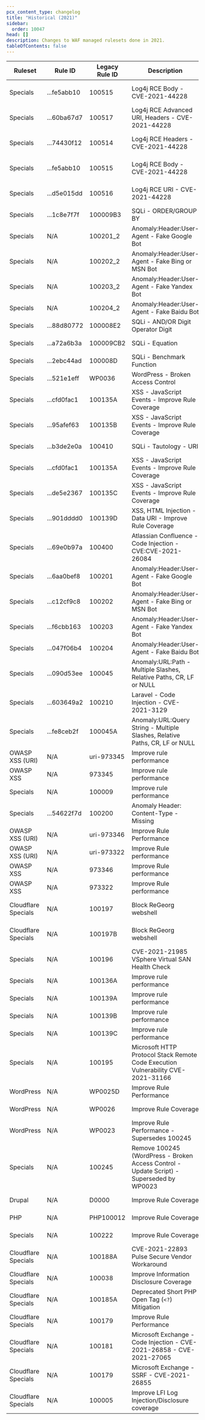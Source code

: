 ```yaml
---
pcx_content_type: changelog
title: "Historical (2021)"
sidebar:
  order: 10047
head: []
description: Changes to WAF managed rulesets done in 2021.
tableOfContents: false
---
```


<table style="width: 100%">
	<thead>
		<tr>
			<th>Ruleset</th>
			<th>Rule ID</th>
			<th>Legacy Rule ID</th>
			<th>Description</th>
			<th>Change Date</th>
			<th>Old Action</th>
			<th>New Action</th>
		</tr>
	</thead>
	<tbody>
		<tr>
			<td>Specials</td>
			<td>...fe5abb10</td>
			<td>100515</td>
			<td>Log4j RCE Body - CVE-2021-44228</td>
			<td>Emergency, 2021-12-16</td>
			<td>Block</td>
			<td>Block</td>
		</tr>
		<tr>
			<td>Specials</td>
			<td>...60ba67d7</td>
			<td>100517</td>
			<td>Log4j RCE Advanced URI, Headers - CVE-2021-44228</td>
			<td>Emergency, 2021-12-14</td>
			<td>N/A</td>
			<td>Disabled</td>
		</tr>
		<tr>
			<td>Specials</td>
			<td>...74430f12</td>
			<td>100514</td>
			<td>Log4j RCE Headers - CVE-2021-44228</td>
			<td>Emergency, 2021-12-10</td>
			<td>N/A</td>
			<td>Block</td>
		</tr>
		<tr>
			<td>Specials</td>
			<td>...fe5abb10</td>
			<td>100515</td>
			<td>Log4j RCE Body - CVE-2021-44228</td>
			<td>Emergency, 2021-12-10</td>
			<td>N/A</td>
			<td>Block</td>
		</tr>
		<tr>
			<td>Specials</td>
			<td>...d5e015dd</td>
			<td>100516</td>
			<td>Log4j RCE URI - CVE-2021-44228</td>
			<td>Emergency, 2021-12-10</td>
			<td>N/A</td>
			<td>Block</td>
		</tr>
		<tr>
			<td>Specials</td>
			<td>...1c8e7f7f</td>
			<td>100009B3</td>
			<td>SQLi - ORDER/GROUP BY</td>
			<td>2021-11-01</td>
			<td>N/A</td>
			<td>Disabled</td>
		</tr>
		<tr>
			<td>Specials</td>
			<td>N/A</td>
			<td>100201_2</td>
			<td>Anomaly:Header:User-Agent - Fake Google Bot</td>
			<td>2021-11-01</td>
			<td>N/A</td>
			<td>Block</td>
		</tr>
		<tr>
			<td>Specials</td>
			<td>N/A</td>
			<td>100202_2</td>
			<td>Anomaly:Header:User-Agent - Fake Bing or MSN Bot</td>
			<td>2021-11-01</td>
			<td>N/A</td>
			<td>Block</td>
		</tr>
		<tr>
			<td>Specials</td>
			<td>N/A</td>
			<td>100203_2</td>
			<td>Anomaly:Header:User-Agent - Fake Yandex Bot</td>
			<td>2021-11-01</td>
			<td>N/A</td>
			<td>Block</td>
		</tr>
		<tr>
			<td>Specials</td>
			<td>N/A</td>
			<td>100204_2</td>
			<td>Anomaly:Header:User-Agent - Fake Baidu Bot</td>
			<td>2021-11-01</td>
			<td>N/A</td>
			<td>Block</td>
		</tr>
		<tr>
			<td>Specials</td>
			<td>...88d80772</td>
			<td>100008E2</td>
			<td>SQLi - AND/OR Digit Operator Digit</td>
			<td>2021-10-25</td>
			<td>N/A</td>
			<td>Block</td>
		</tr>
		<tr>
			<td>Specials</td>
			<td>...a72a6b3a</td>
			<td>100009CB2</td>
			<td>SQLi - Equation</td>
			<td>2021-10-25</td>
			<td>N/A</td>
			<td>Block</td>
		</tr>
		<tr>
			<td>Specials</td>
			<td>...2ebc44ad</td>
			<td>100008D</td>
			<td>SQLi - Benchmark Function</td>
			<td>2021-10-25</td>
			<td>N/A</td>
			<td>Block</td>
		</tr>
		<tr>
			<td>Specials</td>
			<td>...521e1eff</td>
			<td>WP0036</td>
			<td>WordPress - Broken Access Control</td>
			<td>2021-10-19</td>
			<td>N/A</td>
			<td>Block</td>
		</tr>
		<tr>
			<td>Specials</td>
			<td>...cfd0fac1</td>
			<td>100135A</td>
			<td>XSS - JavaScript Events - Improve Rule Coverage</td>
			<td>2021-10-04</td>
			<td>Block</td>
			<td>Block</td>
		</tr>
		<tr>
			<td>Specials</td>
			<td>...95afef63</td>
			<td>100135B</td>
			<td>XSS - JavaScript Events - Improve Rule Coverage</td>
			<td>2021-10-04</td>
			<td>Block</td>
			<td>Block</td>
		</tr>
		<tr>
			<td>Specials</td>
			<td>...b3de2e0a</td>
			<td>100410</td>
			<td>SQLi - Tautology - URI</td>
			<td>2021-10-04</td>
			<td>N/A</td>
			<td>Block</td>
		</tr>
		<tr>
			<td>Specials</td>
			<td>...cfd0fac1</td>
			<td>100135A</td>
			<td>XSS - JavaScript Events - Improve Rule Coverage</td>
			<td>2021-09-06</td>
			<td>Block</td>
			<td>Block</td>
		</tr>
		<tr>
			<td>Specials</td>
			<td>...de5e2367</td>
			<td>100135C</td>
			<td>XSS - JavaScript Events - Improve Rule Coverage</td>
			<td>2021-09-06</td>
			<td>Block</td>
			<td>Block</td>
		</tr>
		<tr>
			<td>Specials</td>
			<td>...901dddd0</td>
			<td>100139D</td>
			<td>XSS, HTML Injection - Data URI - Improve Rule Coverage</td>
			<td>2021-09-06</td>
			<td>Block</td>
			<td>Block</td>
		</tr>
		<tr>
			<td>Specials</td>
			<td>...69e0b97a</td>
			<td>100400</td>
			<td>Atlassian Confluence - Code Injection - CVE:CVE-2021-26084</td>
			<td>Emergency, 2021-09-01</td>
			<td>N/A</td>
			<td>Block</td>
		</tr>
		<tr>
			<td>Specials</td>
			<td>...6aa0bef8</td>
			<td>100201</td>
			<td>Anomaly:Header:User-Agent - Fake Google Bot</td>
			<td>2021-08-31</td>
			<td>Block</td>
			<td>Block</td>
		</tr>
		<tr>
			<td>Specials</td>
			<td>...c12cf9c8</td>
			<td>100202</td>
			<td>Anomaly:Header:User-Agent - Fake Bing or MSN Bot</td>
			<td>2021-08-31</td>
			<td>Block</td>
			<td>Block</td>
		</tr>
		<tr>
			<td>Specials</td>
			<td>...f6cbb163</td>
			<td>100203</td>
			<td>Anomaly:Header:User-Agent - Fake Yandex Bot</td>
			<td>2021-08-31</td>
			<td>Block</td>
			<td>Block</td>
		</tr>
		<tr>
			<td>Specials</td>
			<td>...047f06b4</td>
			<td>100204</td>
			<td>Anomaly:Header:User-Agent - Fake Baidu Bot</td>
			<td>2021-08-31</td>
			<td>Block</td>
			<td>Block</td>
		</tr>
		<tr>
			<td>Specials</td>
			<td>...090d53ee</td>
			<td>100045</td>
			<td>
				Anomaly:URL:Path - Multiple Slashes, Relative Paths, CR, LF or NULL
			</td>
			<td>2021-08-23</td>
			<td>Disabled</td>
			<td>Disabled</td>
		</tr>
		<tr>
			<td>Specials</td>
			<td>...603649a2</td>
			<td>100210</td>
			<td>Laravel - Code Injection - CVE-2021-3129</td>
			<td>2021-08-16</td>
			<td>N/A</td>
			<td>Block</td>
		</tr>
		<tr>
			<td>Specials</td>
			<td>...fe8ceb2f</td>
			<td>100045A</td>
			<td>
				Anomaly:URL:Query String - Multiple Slashes, Relative Paths, CR, LF or
				NULL
			</td>
			<td>2021-08-16</td>
			<td>N/A</td>
			<td>Disabled</td>
		</tr>
		<tr>
			<td>OWASP XSS (URI)</td>
			<td>N/A</td>
			<td>uri-973345</td>
			<td>Improve rule performance</td>
			<td>2021-07-26</td>
			<td>Scoring Based</td>
			<td>Scoring Based</td>
		</tr>
		<tr>
			<td>OWASP XSS</td>
			<td>N/A</td>
			<td>973345</td>
			<td>Improve rule performance</td>
			<td>2021-07-26</td>
			<td>Scoring Based</td>
			<td>Scoring Based</td>
		</tr>
		<tr>
			<td>Specials</td>
			<td>N/A</td>
			<td>100009</td>
			<td>Improve rule performance</td>
			<td>2021-07-26</td>
			<td>Block</td>
			<td>Block</td>
		</tr>
		<tr>
			<td>Specials</td>
			<td>...54622f7d</td>
			<td>100200</td>
			<td>Anomaly Header: Content-Type - Missing</td>
			<td>2021-07-26</td>
			<td>N/A</td>
			<td>Disabled</td>
		</tr>
		<tr>
			<td>OWASP XSS (URI)</td>
			<td>N/A</td>
			<td>uri-973346</td>
			<td>Improve Rule Performance</td>
			<td>2021-07-19</td>
			<td>Scoring Based</td>
			<td>Scoring Based</td>
		</tr>
		<tr>
			<td>OWASP XSS (URI)</td>
			<td>N/A</td>
			<td>uri-973322</td>
			<td>Improve Rule performance</td>
			<td>2021-07-19</td>
			<td>Scoring Based</td>
			<td>Scoring Based</td>
		</tr>
		<tr>
			<td>OWASP XSS</td>
			<td>N/A</td>
			<td>973346</td>
			<td>Improve Rule performance</td>
			<td>2021-07-19</td>
			<td>Scoring Based</td>
			<td>Scoring Based</td>
		</tr>
		<tr>
			<td>OWASP XSS</td>
			<td>N/A</td>
			<td>973322</td>
			<td>Improve Rule performance</td>
			<td>2021-07-19</td>
			<td>Scoring Based</td>
			<td>Scoring Based</td>
		</tr>
		<tr>
			<td>Cloudflare Specials</td>
			<td>N/A</td>
			<td>100197</td>
			<td>Block ReGeorg webshell</td>
			<td>Emergency, 2021-07-01</td>
			<td>N/A</td>
			<td>Block</td>
		</tr>
		<tr>
			<td>Cloudflare Specials</td>
			<td>N/A</td>
			<td>100197B</td>
			<td>Block ReGeorg webshell</td>
			<td>Emergency, 2021-07-01</td>
			<td>N/A</td>
			<td>Disabled</td>
		</tr>
		<tr>
			<td>Specials</td>
			<td>N/A</td>
			<td>100196</td>
			<td>CVE-2021-21985 VSphere Virtual SAN Health Check</td>
			<td>2021-06-21</td>
			<td>N/A</td>
			<td>Block</td>
		</tr>
		<tr>
			<td>Specials</td>
			<td>N/A</td>
			<td>100136A</td>
			<td>Improve rule performance</td>
			<td>2021-06-21</td>
			<td>Block</td>
			<td>Block</td>
		</tr>
		<tr>
			<td>Specials</td>
			<td>N/A</td>
			<td>100139A</td>
			<td>Improve rule performance</td>
			<td>2021-06-14</td>
			<td>Disabled</td>
			<td>Disabled</td>
		</tr>
		<tr>
			<td>Specials</td>
			<td>N/A</td>
			<td>100139B</td>
			<td>Improve rule performance</td>
			<td>2021-06-14</td>
			<td>Block</td>
			<td>Block</td>
		</tr>
		<tr>
			<td>Specials</td>
			<td>N/A</td>
			<td>100139C</td>
			<td>Improve rule performance</td>
			<td>2021-06-14</td>
			<td>Block</td>
			<td>Block</td>
		</tr>
		<tr>
			<td>Specials</td>
			<td>N/A</td>
			<td>100195</td>
			<td>
				Microsoft HTTP Protocol Stack Remote Code Execution Vulnerability
				CVE-2021-31166
			</td>
			<td>2021-06-07</td>
			<td>N/A</td>
			<td>Block</td>
		</tr>
		<tr>
			<td>WordPress</td>
			<td>N/A</td>
			<td>WP0025D</td>
			<td>Improve Rule Performance</td>
			<td>2021-06-01</td>
			<td>Block</td>
			<td>Block</td>
		</tr>
		<tr>
			<td>WordPress</td>
			<td>N/A</td>
			<td>WP0026</td>
			<td>Improve Rule Coverage</td>
			<td>2021-06-01</td>
			<td>Block</td>
			<td>Block</td>
		</tr>
		<tr>
			<td>WordPress</td>
			<td>N/A</td>
			<td>WP0023</td>
			<td>Improve Rule Performance - Supersedes 100245</td>
			<td>2021-06-01</td>
			<td>Block</td>
			<td>Block</td>
		</tr>
		<tr>
			<td>Specials</td>
			<td>N/A</td>
			<td>100245</td>
			<td>
				Remove 100245 (WordPress - Broken Access Control - Update Script) -
				Superseded by WP0023
			</td>
			<td>2021-06-01</td>
			<td>Block</td>
			<td>Disabled</td>
		</tr>
		<tr>
			<td>Drupal</td>
			<td>N/A</td>
			<td>D0000</td>
			<td>Improve Rule Coverage</td>
			<td>2021-06-01</td>
			<td>Block</td>
			<td>Block</td>
		</tr>
		<tr>
			<td>PHP</td>
			<td>N/A</td>
			<td>PHP100012</td>
			<td>Improve Rule Coverage</td>
			<td>2021-06-01</td>
			<td>Block</td>
			<td>Block</td>
		</tr>
		<tr>
			<td>Specials</td>
			<td>N/A</td>
			<td>100222</td>
			<td>Improve Rule Coverage</td>
			<td>2021-06-01</td>
			<td>Disabled</td>
			<td>Disabled</td>
		</tr>
		<tr>
			<td>Cloudflare Specials</td>
			<td>N/A</td>
			<td>100188A</td>
			<td>CVE-2021-22893 Pulse Secure Vendor Workaround</td>
			<td>Emergency, 2021-04-21</td>
			<td>N/A</td>
			<td>Block</td>
		</tr>
		<tr>
			<td>Cloudflare Specials</td>
			<td>N/A</td>
			<td>100038</td>
			<td>Improve Information Disclosure Coverage</td>
			<td>2021-04-19</td>
			<td>Block</td>
			<td>Block</td>
		</tr>
		<tr>
			<td>Cloudflare Specials</td>
			<td>N/A</td>
			<td>100185A</td>
			<td>
				Deprecated Short PHP Open Tag (<code>&lt;?</code>) Mitigation
			</td>
			<td>2021-03-22</td>
			<td>N/A</td>
			<td>Disable</td>
		</tr>
		<tr>
			<td>Cloudflare Specials</td>
			<td>N/A</td>
			<td>100179</td>
			<td>Improve Rule Performance</td>
			<td>2021-03-08</td>
			<td>Block</td>
			<td>Block</td>
		</tr>
		<tr>
			<td>Cloudflare Specials</td>
			<td>N/A</td>
			<td>100181</td>
			<td>
				Microsoft Exchange - Code Injection - CVE-2021-26858 - CVE-2021-27065
			</td>
			<td>Emergency, 2021-03-06</td>
			<td>N/A</td>
			<td>Block</td>
		</tr>
		<tr>
			<td>Cloudflare Specials</td>
			<td>N/A</td>
			<td>100179</td>
			<td>Microsoft Exchange - SSRF - CVE-2021-26855</td>
			<td>Emergency, 2021-03-05</td>
			<td>N/A</td>
			<td>Block</td>
		</tr>
		<tr>
			<td>Cloudflare Specials</td>
			<td>N/A</td>
			<td>100005</td>
			<td>Improve LFI Log Injection/Disclosure coverage</td>
			<td>2021-03-01</td>
			<td>Block</td>
			<td>Block</td>
		</tr>
	</tbody>
</table>
